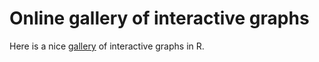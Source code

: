 
# Online gallery of interactive graphs

Here is a nice [gallery](https://r-graph-gallery.com/interactive-charts.html) of interactive graphs in R. 